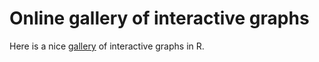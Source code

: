 
# Online gallery of interactive graphs

Here is a nice [gallery](https://r-graph-gallery.com/interactive-charts.html) of interactive graphs in R. 